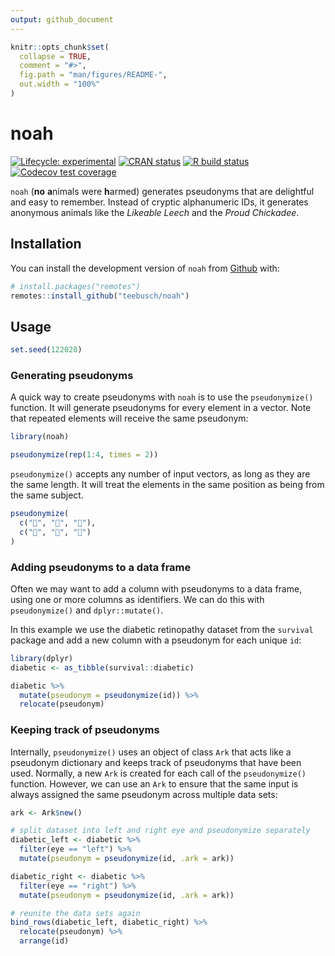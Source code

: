 ```yaml
---
output: github_document
---
```


<!-- README.md is generated from README.Rmd. Please edit that file -->

```r
knitr::opts_chunk$set(
  collapse = TRUE,
  comment = "#>",
  fig.path = "man/figures/README-",
  out.width = "100%"
)
```

# noah

<!-- badges: start -->

[![Lifecycle: experimental](https://img.shields.io/badge/lifecycle-experimental-orange.svg)](https://www.tidyverse.org/lifecycle/#experimental) [![CRAN status](https://www.r-pkg.org/badges/version/noah)](https://CRAN.R-project.org/package=noah) [![R build status](https://github.com/Teebusch/noah/workflows/R-CMD-check/badge.svg)](https://github.com/Teebusch/noah/actions) [![Codecov test coverage](https://codecov.io/gh/Teebusch/noah/branch/master/graph/badge.svg)](https://codecov.io/gh/Teebusch/noah?branch=master)

<!-- badges: end -->

`noah` (**no** **a**nimals were **h**armed) generates pseudonyms that are 
delightful and easy to remember. 
Instead of cryptic alphanumeric IDs, it generates anonymous animals like the
*Likeable Leech* and the *Proud Chickadee*.

## Installation

You can install the development version of `noah` from [Github](/https://github.com/teebusch/noah) with:

```r
# install.packages("remotes")
remotes::install_github("teebusch/noah")
```

## Usage

```r
set.seed(122020)
```

### Generating pseudonyms

A quick way to create pseudonyms with `noah` is to use the `pseudonymize()`
function. It will generate pseudonyms for every element in a vector. 
Note that repeated elements will receive the same pseudonym:

```r
library(noah)

pseudonymize(rep(1:4, times = 2))
```

`pseudonymize()` accepts any number of input vectors, as long as they are the 
same length. It will treat the elements in the same position as being from the 
same subject. 

```r
pseudonymize(
  c("🐰", "🐰", "🐰"), 
  c("🥕", "🥕", "🍰")
)
```

### Adding pseudonyms to a data frame

Often we may want to add a column with pseudonyms to a data frame, using one or 
more columns as identifiers. We can do this with `pseudonymize()` and
`dplyr::mutate()`.

In this example we use the diabetic retinopathy dataset from the `survival` 
package and add a new column with a pseudonym for each unique `id`:

```r
library(dplyr)
diabetic <- as_tibble(survival::diabetic)

diabetic %>% 
  mutate(pseudonym = pseudonymize(id)) %>% 
  relocate(pseudonym)
```


### Keeping track of pseudonyms

Internally, `pseudonymize()` uses an object of class `Ark` that acts like a 
pseudonym dictionary and keeps track of pseudonyms that have been used.
Normally, a new `Ark` is created for each call of the `pseudonymize()` function.
However, we can use an `Ark` to ensure that the same input is always assigned 
the same pseudonym across multiple data sets:

```r
ark <- Ark$new()

# split dataset into left and right eye and pseudonymize separately
diabetic_left <- diabetic %>% 
  filter(eye == "left") %>% 
  mutate(pseudonym = pseudonymize(id, .ark = ark))

diabetic_right <- diabetic %>% 
  filter(eye == "right") %>% 
  mutate(pseudonym = pseudonymize(id, .ark = ark))

# reunite the data sets again
bind_rows(diabetic_left, diabetic_right) %>% 
  relocate(pseudonym) %>% 
  arrange(id)
```
